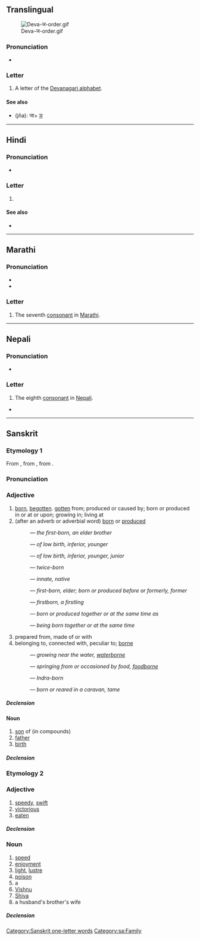{{also|ज़}}
{{character info}}
==Translingual==
[[File:Deva-ज-order.gif|thumb]]

===Pronunciation===
* {{IPA|mul|/dʒə/}}

===Letter===
{{mul-Deva|ja}}

# A letter of the [[Devanagari alphabet]].

====See also====
* {{l|mul|ज्ञ}} (jña): जा+ [[ञ]]

----

==Hindi==

===Pronunciation===
* {{hi-IPA|ज.}}

===Letter===
{{head|hi|letter}}

# {{n-g|the eigth [[consonant]] in [[Hindi]]}}

====See also====
* {{list:Devanagari script letters/hi}}

----

==Marathi==

===Pronunciation===
* {{IPA|mr|/dʑə/}}
* {{IPA|mr|/dzə/}}

===Letter===
{{head|mr|letter}}

# The seventh [[consonant]] in [[Marathi]].

----

==Nepali==

===Pronunciation===
* {{ne-IPA}}

===Letter===
{{head|ne|letter}}

# The eighth [[consonant]] in [[Nepali]].

* 

----

==Sanskrit==

===Etymology 1===
From {{inh|sa|inc-pro|*ȷ́ás}}, from {{inh|sa|iir-pro|*ȷ́ás}}, from {{der|sa|ine-pro|*ǵenh₁-||to give birth}}.

===Pronunciation===
{{sa-IPA|a=1}}

===Adjective===
{{head|sa|adjective|sc=Deva|tr=já}}

# [[born]], [[begotten]]. [[gotten]] from; produced or caused by; born or produced in or at or upon; growing in; living at
# (after an adverb or adverbial word) [[born]] or [[produced]]
#: {{m|sa|अग्रज|tr=ágra-ja}} — ''the first-born, an elder brother''
#: {{m|sa|अवरज|tr=ávara-já}} — ''of low birth, inferior, younger''
#: {{m|sa|अवरज|tr=éka-já}} — ''of low birth, inferior, younger, junior''
#: {{m|sa|द्विज|tr=dvi-já}} — ''twice-born''
#: {{m|sa|निज|tr=ni-já}} — ''innate, native''
#: {{m|sa|पूर्वज|tr=pū́rva-já}} — ''first-born, elder; born or produced before or formerly, former''
#: {{m|sa|प्रथमज|tr=prathamá-já}} — ''firstborn, a firstling''
#: {{m|sa|सहज|tr=sahá-já}} — ''born or produced together or at the same time as''
#: {{m|sa|साकंज|tr=sākaṃ-já}} — ''being born together or at the same time''
# prepared from, made of or with
# belonging to, connected with, peculiar to; [[borne]]
#: {{m|sa|अनूपज|tr=anūpá-ja}} — ''growing near the water, [[waterborne]]''
#: {{m|sa|अन्नज|tr=anna-ja}} — ''springing from or occasioned by food, [[foodborne]]''
#: {{m|sa|शक्रज|tr=śakrá-ja}} — ''Indra-born''
#: {{m|sa|सार्थज|tr=sā-rtha-ja}} — ''born or reared in a caravan, tame''

=====Declension=====
{{sa-decl-adj|ज||j||a|ā|a}}

====Noun====
{{sa-noun|tr=já|g=m}}

# [[son]] of (in compounds)
# [[father]]
# [[birth]]

=====Declension=====
{{sa-decl-noun-m|já}}

===Etymology 2===

===Adjective===
{{head|sa|adjective|sc=Deva|tr=já}}

# [[speedy]], [[swift]]
# [[victorious]]
# [[eaten]]

=====Declension=====
{{sa-decl-adj|ज||j||a|ā|a}}

===Noun===
{{sa-noun|tr=já|g=m}}

# [[speed]]
# [[enjoyment]]
# [[light]], [[lustre]]
# [[poison]]
# a {{m|sa|पिशाच||fiend, ogre, demon, imp, malevolent or devilish being}}
# [[Vishnu]]
# [[Shiva]]
# a husband's brother's wife

=====Declension=====
{{sa-decl-noun-m|já}}

[[Category:Sanskrit one-letter words]]
[[Category:sa:Family]]